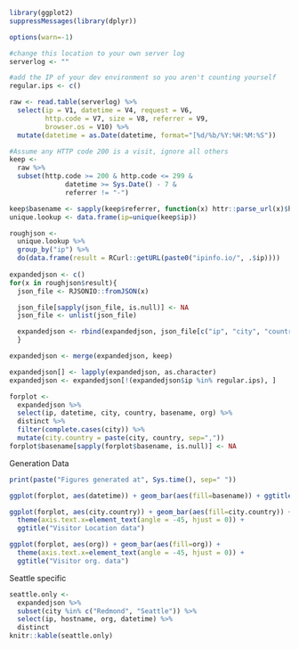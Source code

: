 ```r
library(ggplot2)
suppressMessages(library(dplyr))

options(warn=-1)

#change this location to your own server log
serverlog <- ""

#add the IP of your dev environment so you aren't counting yourself
regular.ips <- c()

raw <- read.table(serverlog) %>%
  select(ip = V1, datetime = V4, request = V6,
         http.code = V7, size = V8, referrer = V9,
         browser.os = V10) %>%
  mutate(datetime = as.Date(datetime, format="[%d/%b/%Y:%H:%M:%S"))

#Assume any HTTP code 200 is a visit, ignore all others
keep <- 
  raw %>%
  subset(http.code >= 200 & http.code <= 299 &
              datetime >= Sys.Date() - 7 &
              referrer != "-")

keep$basename <- sapply(keep$referrer, function(x) httr::parse_url(x)$hostname)
unique.lookup <- data.frame(ip=unique(keep$ip))

roughjson <- 
  unique.lookup %>%
  group_by("ip") %>%
  do(data.frame(result = RCurl::getURL(paste0("ipinfo.io/", .$ip))))
                              
expandedjson <- c()
for(x in roughjson$result){
  json_file <- RJSONIO::fromJSON(x)

  json_file[sapply(json_file, is.null)] <- NA
  json_file <- unlist(json_file)

  expandedjson <- rbind(expandedjson, json_file[c("ip", "city", "country", "hostname", "org")])
  }

expandedjson <- merge(expandedjson, keep)

expandedjson[] <- lapply(expandedjson, as.character)
expandedjson <- expandedjson[!(expandedjson$ip %in% regular.ips), ]

forplot <- 
  expandedjson %>%
  select(ip, datetime, city, country, basename, org) %>%
  distinct %>%
  filter(complete.cases(city)) %>%
  mutate(city.country = paste(city, country, sep=","))
forplot$basename[sapply(forplot$basename, is.null)] <- NA
```

Generation Data
```r
print(paste("Figures generated at", Sys.time(), sep=" "))
```

```r
ggplot(forplot, aes(datetime)) + geom_bar(aes(fill=basename)) + ggtitle("Referrer data")

ggplot(forplot, aes(city.country)) + geom_bar(aes(fill=city.country)) + 
  theme(axis.text.x=element_text(angle = -45, hjust = 0)) +
  ggtitle("Visitor Location data")

ggplot(forplot, aes(org)) + geom_bar(aes(fill=org)) + 
  theme(axis.text.x=element_text(angle = -45, hjust = 0)) +
  ggtitle("Visitor org. data")
```

Seattle specific
```r
seattle.only <-
  expandedjson %>%
  subset(city %in% c("Redmond", "Seattle")) %>%
  select(ip, hostname, org, datetime) %>%
  distinct
knitr::kable(seattle.only)
```

